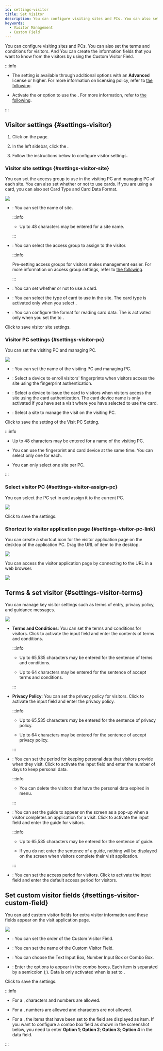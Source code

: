 ```yaml
---
id: settings-visitor
title: Set Visitor
description: You can configure visiting sites and PCs. You can also set the terms and conditions for visitors. And You can create the information fields that you want to know from the visitors by using the Custom Visitor Field.
keywords:
  - Visitor Management
  - Custom Field
---
```


You can configure visiting sites and PCs. You can also set the terms and conditions for visitors. And You can create the information fields that you want to know from the visitors by using the Custom Visitor Field.

:::info

* The <Cmd sid="common.visitor" product='2' /> setting is available through additional options with an **Advanced** license or higher. For more information on licensing policy, refer to [the following](licensing#features-add-ons).

* Activate the <Cmd sid="setting.server.automaticUserSync" product='2' /> or <Cmd sid="setting.server.serverMatching.use" product='2' /> option to use the <Cmd sid="common.visitor" product='2' />. For more information, refer to [the following](settings-server-server).

:::

## Visitor settings {#settings-visitor}

1. Click <Cmd sid='shell.header.setting' /> on the <Cmd sid='shell.header.launcher' /> page.

2. In the left sidebar, click the <Cmd sid="common.visitor" product='2' />.

3. Follow the instructions below to configure visitor settings.

<Steps>
<Step>

### Visitor site settings {#settings-visitor-site}

You can set the access group to use in the visiting PC and managing PC of each site. You can also set whether or not to use cards. If you are using a card, you can also set Card Type and Card Data Format.

<Image src='/img/biostarx-settings-visitor-site-settings.png' className='none' />

* <Cmd sid="setting.server.custom_field.configure.th.name" product='2' />: You can set the name of site.

  :::info

  * Up to 48 characters may be entered for a site name.

  :::

* <Cmd sid="visitor.accessGroup" product='2' />: You can select the access group to assign to the visitor.

  :::info

  Pre-setting access groups for visitors makes management easier. For more information on access group settings, refer to [the following](settings-access-control-manage-access-group).

  :::

* <Cmd sid="common.card" product='2' /> <Cmd sid="common.use" product='2' />: You can set whether or not to use a card.

* <Cmd sid="user.cardType" product='2' />: You can select the type of card to use in the site. The card type is activated only when you select <Cmd sid="common.card" product='2' /> <Cmd sid="common.use" product='2' />.

* <Cmd sid="user.cardEnrol.cardFormat" product='2' />: You can configure the format for reading card data. The <Cmd sid="user.cardEnrol.cardFormat" product='2' /> is activated only when you set the <Cmd sid="user.cardType" product='2' /> to <Cmd sid="user.cardEnrol.cardTypeWiegand" product='2' />.

Click <Cmd sid="visitor.setting.button.apply" product='2' /> to save visitor site settings.

</Step>
<Step>

### Visitor PC settings {#settings-visitor-pc}

You can set the visiting PC and managing PC.

<Image src='/img/biostarx-settings-visitor-visit-pc-settings.png' className='none' />

* <Cmd sid="common.name" product='2' />: You can set the name of the visiting PC and managing PC.

* <Cmd sid="common.fingerPrint" product='2' /> <Cmd sid="setting.server.enrollment_device.device_name" product='2' />: Select a device to enroll visitors' fingerprints when visitors access the site using the fingerprint authentication.

* <Cmd sid="common.card" product='2' /> <Cmd sid="setting.server.enrollment_device.device_name" product='2' />: Select a device to issue the card to visitors when visitors access the site using the card authentication. The card device name is only activated if you have set a visit where you have selected to use the card.

* <Cmd sid="visitor.site" product='2' />: Select a site to manage the visit on the visiting PC.

Click <Cmd sid="visitor.setting.button.apply" product='2' /> to save the setting of the Visit PC Setting.

:::info

* Up to 48 characters may be entered for a name of the visiting PC.

* You can use the fingerprint and card device at the same time. You can select only one for each.

* You can only select one site per PC.

:::

</Step>
<Step>

### Select visitor PC {#settings-visitor-assign-pc}

You can select the PC set in <Cmd sid="visitor.pc.setting" product='2' /> and assign it to the current PC.

<Image src='/img/biostarx-settings-visitor-visit-pc-select.png' className='none' />

Click <Cmd sid="visitor.setting.button.apply" product='2' /> to save the settings. 

</Step>
<Step>

### Shortcut to visitor application page {#settings-visitor-pc-link}

You can create a shortcut icon for the visitor application page on the desktop of the application PC. Drag the URL of <Cmd sid="visitor.link.visitPCKIOSK" product='2' /> item to the desktop.

<Image src='/img/biostarx-settings-visitor-page-shortcut.png' />

You can access the visitor application page by connecting to the URL in a web browser.

<Image src='/img/biostarx-settings-visitor-welcome-screen.png' />

</Step>

</Steps>

## Terms & set visitor {#settings-visitor-terms}

You can manage key visitor settings such as terms of entry, privacy policy, and guidance messages.

<Image src='/img/biostarx-settings-visitor-terms-visitor-settings.png' className='none' />

* **Terms and Conditions**: You can set the terms and conditions for visitors. Click <IcEdit /> to activate the input field and enter the contents of terms and conditions.

  :::info

  * Up to 65,535 characters may be entered for the sentence of terms and conditions.

  * Up to 64 characters may be entered for the sentence of accept terms and conditions.

  :::

* **Privacy Policy**: You can set the privacy policy for visitors. Click <IcEdit /> to activate the input field and enter the privacy policy.

  :::info

  * Up to 65,535 characters may be entered for the sentence of privacy policy.

  * Up to 64 characters may be entered for the sentence of accept privacy policy.

  :::

* <Cmd sid="visitor.periodKeepSensitive" product='2' />: You can set the period for keeping personal data that visitors provide when they visit. Click <IcEdit /> to activate the input field and enter the number of days to keep personal data.

  :::info

  * You can delete the visitors that have the personal data expired in <Cmd sid="common.visitor" product='2' /> menu.

  :::

* <Cmd sid="visitor.guideAfterRegister" product='2' />: You can set the guide to appear on the screen as a pop-up when a visitor completes an application for a visit. Click <IcEdit /> to activate the input field and enter the guide for visitors.

  :::info

  * Up to 65,535 characters may be entered for the sentence of guide.

  * If you do not enter the sentence of a guide, nothing will be displayed on the screen when visitors complete their visit application.

  :::

* <Cmd sid="visitor.defaultActivePeriod" product='2' />: You can set the access period for visitors. Click <IcEdit /> to activate the input field and enter the default access period for visitors.

## Set custom visitor fields {#settings-visitor-custom-field}

You can add custom visitor fields for extra visitor information and these fields appear on the visit application page.

<Image src='/img/biostarx-settings-visitor-custom-visitor-field.png' className='none' />

* <Cmd sid="setting.server.custom_field.configure.th.order" product='2' />: You can set the order of the Custom Visitor Field.

* <Cmd sid="setting.server.custom_field.configure.th.name" product='2' />: You can set the name of the Custom Visitor Field.

* <Cmd sid="setting.server.custom_field.configure.th.type" product='2' />: You can choose the Text Input Box, Number Input Box or Combo Box.

* <Cmd sid="setting.server.custom_field.configure.th.data" product='2' />: Enter the options to appear in the combo boxes. Each item is separated by a semicolon (;). Data is only activated when <Cmd sid="setting.server.custom_field.configure.th.type" product='2' /> is set to <Cmd sid="setting.server.custom_field.type.combobox" product='2' />.

Click <Cmd sid="visitor.setting.button.apply" product='2' /> to save the settings.

:::info

* For a <Cmd sid="setting.server.custom_field.type.textbox" product='2' />, characters and numbers are allowed.

* For a <Cmd sid="setting.server.custom_field.type.numericbox" product='2' />, numbers are allowed and characters are not allowed.

* For a <Cmd sid="setting.server.custom_field.type.combobox" product='2' />, the items that have been set to the field are displayed as item. If you want to configure a combo box field as shown in the screenshot below, you need to enter **Option 1**; **Option 2**; **Option 3**; **Option 4** in the data field.

:::
